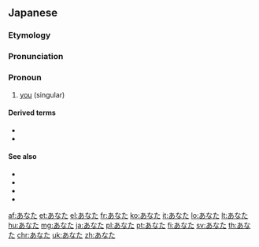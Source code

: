 ==Japanese==

===Etymology===
{{rfe}}

===Pronunciation===
{{rfp}}

===Pronoun===
{{ja-pos|pronoun}}

# {{ja-def|貴方}} [[you]] (singular)

====Derived terms====
*  {{ja-r|あんた}}
*  {{ja-r|あなたたち}}

====See also====
* {{ja-r|貴様|きさま}}
* {{ja-r|お前|おまえ}}
* {{ja-r|貴様ら|きさまら}}
* {{ja-r|お前ら|おまえら}}

[[af:あなた]]
[[et:あなた]]
[[el:あなた]]
[[fr:あなた]]
[[ko:あなた]]
[[it:あなた]]
[[lo:あなた]]
[[lt:あなた]]
[[hu:あなた]]
[[mg:あなた]]
[[ja:あなた]]
[[pl:あなた]]
[[pt:あなた]]
[[fi:あなた]]
[[sv:あなた]]
[[th:あなた]]
[[chr:あなた]]
[[uk:あなた]]
[[zh:あなた]]